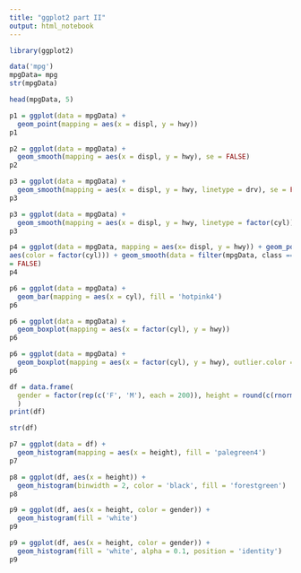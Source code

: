 ---
title: "ggplot2 part II"
output: html_notebook
---


```{r}
library(ggplot2)
```

```{r}
data('mpg')
mpgData= mpg
str(mpgData)
```

```{r}
head(mpgData, 5)
```

```{r}
p1 = ggplot(data = mpgData) +
  geom_point(mapping = aes(x = displ, y = hwy))
p1
```

```{r}
p2 = ggplot(data = mpgData) +
  geom_smooth(mapping = aes(x = displ, y = hwy), se = FALSE)
p2
```

```{r}
p3 = ggplot(data = mpgData) +
  geom_smooth(mapping = aes(x = displ, y = hwy, linetype = drv), se = FALSE)
p3
```

```{r}
p3 = ggplot(data = mpgData) +
  geom_smooth(mapping = aes(x = displ, y = hwy, linetype = factor(cyl)), se = FALSE)
p3
```
```{r}
p4 = ggplot(data = mpgData, mapping = aes(x= displ, y = hwy)) + geom_point(mapping =
aes(color = factor(cyl))) + geom_smooth(data = filter(mpgData, class == 'subcompact'), se
= FALSE)
p4

```


```{r}
p6 = ggplot(data = mpgData) +
  geom_bar(mapping = aes(x = cyl), fill = 'hotpink4')
p6
```
```{r}
p6 = ggplot(data = mpgData) +
  geom_boxplot(mapping = aes(x = factor(cyl), y = hwy)) 
p6
```

```{r}
p6 = ggplot(data = mpgData) +
  geom_boxplot(mapping = aes(x = factor(cyl), y = hwy), outlier.color = 'red4', outlier.shape = 8, outlier.size = 4) 
p6

```
```{r}
df = data.frame(
  gender = factor(rep(c('F', 'M'), each = 200)), height = round(c(rnorm(200, mean = 60, sd = 10), rnorm(200, mean = 70, sd = 6)))
  )
print(df)
```
```{r}
str(df)
```
```{r}
p7 = ggplot(data = df) +
  geom_histogram(mapping = aes(x = height), fill = 'palegreen4')
p7
```
```{r}
p8 = ggplot(df, aes(x = height)) +
  geom_histogram(binwidth = 2, color = 'black', fill = 'forestgreen')
p8
```
```{r}
p9 = ggplot(df, aes(x = height, color = gender)) +
  geom_histogram(fill = 'white')
p9
```

```{r}
p9 = ggplot(df, aes(x = height, color = gender)) +
  geom_histogram(fill = 'white', alpha = 0.1, position = 'identity')
p9
```

